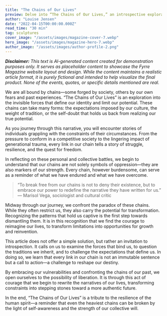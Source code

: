 ```yaml
---
title: "The Chains of Our Lives"
preview: Delve into “The Chains of Our Lives,” an introspective exploration of the invisible bonds that shape our existence. This article examines how societal expectations, personal insecurities, and historical legacies intertwine to form the constraints we live with—and how the courage to break free can lead to profound transformation.
author: "Louise Jensen"
date: "2022-04-15T00:00:00.000Z" 
read_time: "30 min"
tag: sculptures
cover_image: "/assets/images/magazine-cover-7.webp"
hero_image: "/assets/images/magazine-hero-7.webp"
author_image: "/assets/images/author-profile-2.png"
---
```


_**Disclaimer:** This text is AI-generated content created for demonstration purposes only. It serves as placeholder content to showcase the Fyrre Magazine website layout and design. While the content maintains a realistic article format, it is purely fictional and intended to help visualize the final product. None of the events, quotes, or specific details mentioned are real._

We are all bound by chains—some forged by society, others by our own fears and past experiences. “The Chains of Our Lives” is an exploration into the invisible forces that define our identity and limit our potential. These chains can take many forms: the expectations imposed by our culture, the weight of tradition, or the self-doubt that holds us back from realizing our true potential.

As you journey through this narrative, you will encounter stories of individuals grappling with the constraints of their circumstances. From the pressure to conform in a competitive society to the lingering impact of generational trauma, every link in our chain tells a story of struggle, resilience, and the quest for freedom.

In reflecting on these personal and collective battles, we begin to understand that our chains are not solely symbols of oppression—they are also markers of our strength. Every chain, however burdensome, can serve as a reminder of what we have endured and what we have overcome.

> “To break free from our chains is not to deny their existence, but to embrace our power to redefine the narrative they have written for us.”  
> — Marisol Vega, sociologist and cultural critic

Midway through our journey, we confront the paradox of these chains. While they often restrict us, they also carry the potential for transformation. Recognizing the patterns that hold us captive is the first step towards dismantling them. It is in this recognition that we find the courage to reimagine our lives, to transform limitations into opportunities for growth and reinvention.

This article does not offer a simple solution, but rather an invitation to introspection. It calls on us to examine the forces that bind us, to question the traditions we inherit, and to challenge the expectations that define us. In doing so, we learn that every link in our chain is not an immutable sentence but a call to action—a challenge to reshape our destiny.

By embracing our vulnerabilities and confronting the chains of our past, we open ourselves to the possibility of liberation. It is through this act of courage that we begin to rewrite the narratives of our lives, transforming constraints into stepping stones toward a more authentic future.

In the end, “The Chains of Our Lives” is a tribute to the resilience of the human spirit—a reminder that even the heaviest chains can be broken by the light of self-awareness and the strength of our collective will.
